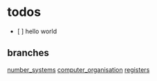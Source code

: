= todos =
* [ ] hello world

== branches ==
[[docs/number_systems.wiki|number_systems]]
[[docs/computer_organisation|computer_organisation]]
[[docs/registers|registers]]


